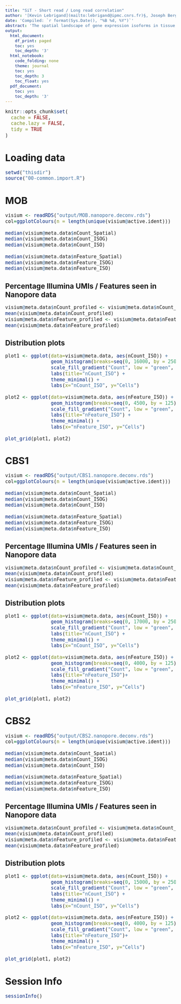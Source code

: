 ```yaml
---
title: "SiT - Short read / Long read correlation"
author: '[Kevin Lebrigand](mailto:lebrigand@ipmc.cnrs.fr)§, Joseph Bergenstråhle §, Kim Thrane §, Annelie Mollbrink, Pascal Barbry, Rainer Waldmann and Joakim Lundeberg'
date: 'Compiled: `r format(Sys.Date(), "%B %d, %Y")`'
abstract: 'The spatial landscape of gene expression isoforms in tissue sections.'
output:
  html_document:
    df_print: paged
    toc: yes
    toc_depth: '3'
  html_notebook:
    code_folding: none
    theme: journal
    toc: yes
    toc_depth: 3
    toc_float: yes
  pdf_document:
    toc: yes
    toc_depth: '3'
---
```


<style type="text/css">

body, td {
   font-size: 15px;
}
code.r{
  font-size: 15px;
}
pre {
  font-size: 15px
}
</style>

```r
knitr::opts_chunk$set(
  cache = FALSE,
  cache.lazy = FALSE,
  tidy = TRUE
)
```

# Loading data

```r

setwd("thisdir")
source("00-common.import.R")

```

# MOB

```r

visium <- readRDS("output/MOB.nanopore.deconv.rds")
col=ggplotColours(n = length(unique(visium@active.ident)))

median(visium@meta.data$nCount_Spatial)
median(visium@meta.data$nCount_ISOG)
median(visium@meta.data$nCount_ISO)

median(visium@meta.data$nFeature_Spatial)
median(visium@meta.data$nFeature_ISOG)
median(visium@meta.data$nFeature_ISO)

```

## Percentage Illumina UMIs / Features seen in Nanopore data

```r

visium@meta.data$nCount_profiled <- visium@meta.data$nCount_ISOG*100/visium@meta.data$nCount_Spatial
mean(visium@meta.data$nCount_profiled)
visium@meta.data$nFeature_profiled <- visium@meta.data$nFeature_ISOG*100/visium@meta.data$nFeature_Spatial
mean(visium@meta.data$nFeature_profiled)

```

## Distribution plots

```r

plot1 <- ggplot(data=visium@meta.data, aes(nCount_ISO)) + 
                geom_histogram(breaks=seq(0, 16000, by = 250),col="black",aes(fill=nGene),fill="lightsteelblue3") + 
                scale_fill_gradient("Count", low = "green", high = "red") +
                labs(title="nCount_ISO") + 
                theme_minimal() + 
                labs(x="nCount_ISO", y="Cells")

plot2 <- ggplot(data=visium@meta.data, aes(nFeature_ISO)) + 
                geom_histogram(breaks=seq(0, 4500, by = 125),col="black",aes(fill=nGene),fill="lightsteelblue3") + 
                scale_fill_gradient("Count", low = "green", high = "red") +
                labs(title="nFeature_ISO") + 
                theme_minimal() + 
                labs(x="nFeature_ISO", y="Cells")

plot_grid(plot1, plot2)

```

# CBS1

```r

visium <- readRDS("output/CBS1.nanopore.deconv.rds")
col=ggplotColours(n = length(unique(visium@active.ident)))

median(visium@meta.data$nCount_Spatial)
median(visium@meta.data$nCount_ISOG)
median(visium@meta.data$nCount_ISO)

median(visium@meta.data$nFeature_Spatial)
median(visium@meta.data$nFeature_ISOG)
median(visium@meta.data$nFeature_ISO)

```

## Percentage Illumina UMIs / Features seen in Nanopore data

```r

visium@meta.data$nCount_profiled <- visium@meta.data$nCount_ISOG*100/visium@meta.data$nCount_Spatial
mean(visium@meta.data$nCount_profiled)
visium@meta.data$nFeature_profiled <- visium@meta.data$nFeature_ISOG*100/visium@meta.data$nFeature_Spatial
mean(visium@meta.data$nFeature_profiled)

```

## Distribution plots

```r

plot1 <- ggplot(data=visium@meta.data, aes(nCount_ISO)) + 
                geom_histogram(breaks=seq(0, 17000, by = 250),col="black",aes(fill=nGene),fill="lightsteelblue3") + 
                scale_fill_gradient("Count", low = "green", high = "red") +
                labs(title="nCount_ISO") + 
                theme_minimal() + 
                labs(x="nCount_ISO", y="Cells")

plot2 <- ggplot(data=visium@meta.data, aes(nFeature_ISO)) + 
                geom_histogram(breaks=seq(0, 4000, by = 125),col="black",aes(fill=nGene),fill="lightsteelblue3") + 
                scale_fill_gradient("Count", low = "green", high = "red") +
                labs(title="nFeature_ISO")+ 
                theme_minimal() + 
                labs(x="nFeature_ISO", y="Cells")

plot_grid(plot1, plot2)

```

# CBS2

```r

visium <- readRDS("output/CBS2.nanopore.deconv.rds")
col=ggplotColours(n = length(unique(visium@active.ident)))

median(visium@meta.data$nCount_Spatial)
median(visium@meta.data$nCount_ISOG)
median(visium@meta.data$nCount_ISO)

median(visium@meta.data$nFeature_Spatial)
median(visium@meta.data$nFeature_ISOG)
median(visium@meta.data$nFeature_ISO)

```

## Percentage Illumina UMIs / Features seen in Nanopore data

```r

visium@meta.data$nCount_profiled <- visium@meta.data$nCount_ISOG*100/visium@meta.data$nCount_Spatial
mean(visium@meta.data$nCount_profiled)
visium@meta.data$nFeature_profiled <- visium@meta.data$nFeature_ISOG*100/visium@meta.data$nFeature_Spatial
mean(visium@meta.data$nFeature_profiled)

```

## Distribution plots

```r

plot1 <- ggplot(data=visium@meta.data, aes(nCount_ISO)) + 
                geom_histogram(breaks=seq(0, 15000, by = 250),col="black",aes(fill=nGene),fill="lightsteelblue3") + 
                scale_fill_gradient("Count", low = "green", high = "red") +
                labs(title="nCount_ISO") + 
                theme_minimal() + 
                labs(x="nCount_ISO", y="Cells")

plot2 <- ggplot(data=visium@meta.data, aes(nFeature_ISO)) + 
                geom_histogram(breaks=seq(0, 4000, by = 125),col="black",aes(fill=nGene),fill="lightsteelblue3") + 
                scale_fill_gradient("Count", low = "green", high = "red") +
                labs(title="nFeature_ISO")+ 
                theme_minimal() + 
                labs(x="nFeature_ISO", y="Cells")

plot_grid(plot1, plot2)

```

# Session Info

```r
sessionInfo()
```
